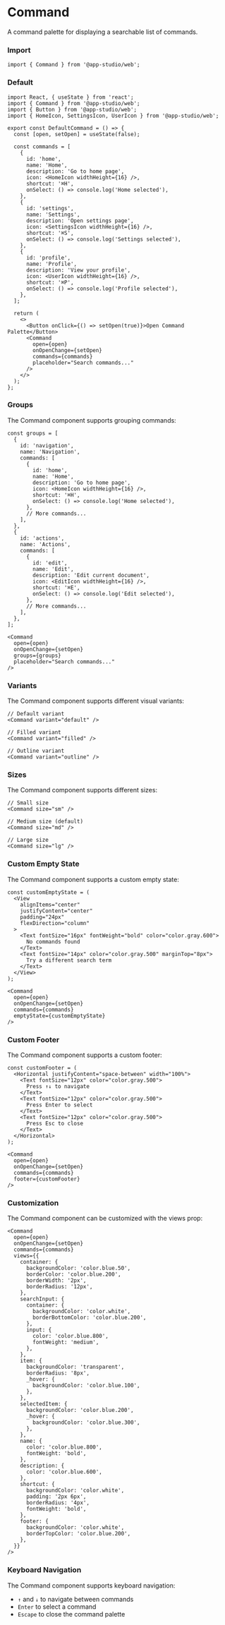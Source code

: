 # Command

A command palette for displaying a searchable list of commands.

### **Import**
  ```tsx
  import { Command } from '@app-studio/web';
  ```

### **Default**
```tsx
import React, { useState } from 'react';
import { Command } from '@app-studio/web';
import { Button } from '@app-studio/web';
import { HomeIcon, SettingsIcon, UserIcon } from '@app-studio/web';

export const DefaultCommand = () => {
  const [open, setOpen] = useState(false);

  const commands = [
    {
      id: 'home',
      name: 'Home',
      description: 'Go to home page',
      icon: <HomeIcon widthHeight={16} />,
      shortcut: '⌘H',
      onSelect: () => console.log('Home selected'),
    },
    {
      id: 'settings',
      name: 'Settings',
      description: 'Open settings page',
      icon: <SettingsIcon widthHeight={16} />,
      shortcut: '⌘S',
      onSelect: () => console.log('Settings selected'),
    },
    {
      id: 'profile',
      name: 'Profile',
      description: 'View your profile',
      icon: <UserIcon widthHeight={16} />,
      shortcut: '⌘P',
      onSelect: () => console.log('Profile selected'),
    },
  ];

  return (
    <>
      <Button onClick={() => setOpen(true)}>Open Command Palette</Button>
      <Command
        open={open}
        onOpenChange={setOpen}
        commands={commands}
        placeholder="Search commands..."
      />
    </>
  );
};
```

### **Groups**
The Command component supports grouping commands:

```tsx
const groups = [
  {
    id: 'navigation',
    name: 'Navigation',
    commands: [
      {
        id: 'home',
        name: 'Home',
        description: 'Go to home page',
        icon: <HomeIcon widthHeight={16} />,
        shortcut: '⌘H',
        onSelect: () => console.log('Home selected'),
      },
      // More commands...
    ],
  },
  {
    id: 'actions',
    name: 'Actions',
    commands: [
      {
        id: 'edit',
        name: 'Edit',
        description: 'Edit current document',
        icon: <EditIcon widthHeight={16} />,
        shortcut: '⌘E',
        onSelect: () => console.log('Edit selected'),
      },
      // More commands...
    ],
  },
];

<Command
  open={open}
  onOpenChange={setOpen}
  groups={groups}
  placeholder="Search commands..."
/>
```

### **Variants**
The Command component supports different visual variants:

```tsx
// Default variant
<Command variant="default" />

// Filled variant
<Command variant="filled" />

// Outline variant
<Command variant="outline" />
```

### **Sizes**
The Command component supports different sizes:

```tsx
// Small size
<Command size="sm" />

// Medium size (default)
<Command size="md" />

// Large size
<Command size="lg" />
```

### **Custom Empty State**
The Command component supports a custom empty state:

```tsx
const customEmptyState = (
  <View
    alignItems="center"
    justifyContent="center"
    padding="24px"
    flexDirection="column"
  >
    <Text fontSize="16px" fontWeight="bold" color="color.gray.600">
      No commands found
    </Text>
    <Text fontSize="14px" color="color.gray.500" marginTop="8px">
      Try a different search term
    </Text>
  </View>
);

<Command
  open={open}
  onOpenChange={setOpen}
  commands={commands}
  emptyState={customEmptyState}
/>
```

### **Custom Footer**
The Command component supports a custom footer:

```tsx
const customFooter = (
  <Horizontal justifyContent="space-between" width="100%">
    <Text fontSize="12px" color="color.gray.500">
      Press ↑↓ to navigate
    </Text>
    <Text fontSize="12px" color="color.gray.500">
      Press Enter to select
    </Text>
    <Text fontSize="12px" color="color.gray.500">
      Press Esc to close
    </Text>
  </Horizontal>
);

<Command
  open={open}
  onOpenChange={setOpen}
  commands={commands}
  footer={customFooter}
/>
```

### **Customization**
The Command component can be customized with the views prop:

```tsx
<Command
  open={open}
  onOpenChange={setOpen}
  commands={commands}
  views={{
    container: {
      backgroundColor: 'color.blue.50',
      borderColor: 'color.blue.200',
      borderWidth: '2px',
      borderRadius: '12px',
    },
    searchInput: {
      container: {
        backgroundColor: 'color.white',
        borderBottomColor: 'color.blue.200',
      },
      input: {
        color: 'color.blue.800',
        fontWeight: 'medium',
      },
    },
    item: {
      backgroundColor: 'transparent',
      borderRadius: '8px',
      _hover: {
        backgroundColor: 'color.blue.100',
      },
    },
    selectedItem: {
      backgroundColor: 'color.blue.200',
      _hover: {
        backgroundColor: 'color.blue.300',
      },
    },
    name: {
      color: 'color.blue.800',
      fontWeight: 'bold',
    },
    description: {
      color: 'color.blue.600',
    },
    shortcut: {
      backgroundColor: 'color.white',
      padding: '2px 6px',
      borderRadius: '4px',
      fontWeight: 'bold',
    },
    footer: {
      backgroundColor: 'color.white',
      borderTopColor: 'color.blue.200',
    },
  }}
/>
```

### **Keyboard Navigation**
The Command component supports keyboard navigation:

- `↑` and `↓` to navigate between commands
- `Enter` to select a command
- `Escape` to close the command palette
